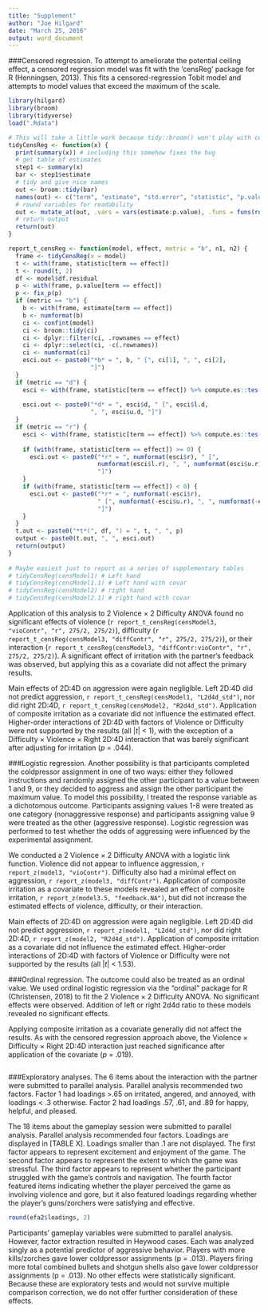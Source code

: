 ```yaml
---
title: "Supplement"
author: "Joe Hilgard"
date: "March 25, 2016"
output: word_document
---
```


<!--- This is a chore because broom::tidy doesn't work on censReg objects, so I can't use hilgard::report_t() --->

###Censored regression. 
To attempt to ameliorate the potential ceiling effect, a censored regression model was fit with the ‘censReg’ package for R (Henningsen, 2013). This fits a censored-regression Tobit model and attempts to model values that exceed the maximum of the scale.

```r
library(hilgard)
library(broom)
library(tidyverse)
load(".Rdata")

# This will take a little work because tidy::broom() won't play with censReg
tidyCensReg <- function(x) {
  print(summary(x)) # including this somehow fixes the bug
  # get table of estimates
  step1 <- summary(x)
  bar <- step1$estimate
  # tidy and give nice names
  out <- broom::tidy(bar)
  names(out) <- c("term", "estimate", "std.error", "statistic", "p.value")
  # round variables for readability
  out <- mutate_at(out, .vars = vars(estimate:p.value), .funs = funs(round(., 3)))
  # return output
  return(out)
}

report_t_censReg <- function(model, effect, metric = "b", n1, n2) {
  frame <- tidyCensReg(x = model)
  t <- with(frame, statistic[term == effect])
  t <- round(t, 2)
  df <- model$df.residual
  p <- with(frame, p.value[term == effect])
  p <- fix_p(p)
  if (metric == "b") {
    b <- with(frame, estimate[term == effect])
    b <- numformat(b)
    ci <- confint(model)
    ci <- broom::tidy(ci)
    ci <- dplyr::filter(ci, .rownames == effect)
    ci <- dplyr::select(ci, -c(.rownames))
    ci <- numformat(ci)
    esci.out <- paste0("*b* = ", b, " [", ci[1], ", ", ci[2], 
                       "]")
  }
  if (metric == "d") {
    esci <- with(frame, statistic[term == effect]) %>% compute.es::tes(n1, 
                                                                       n2, verbose = F)
    esci.out <- paste0("*d* = ", esci$d, " [", esci$l.d, 
                       ", ", esci$u.d, "]")
  }
  if (metric == "r") {
    esci <- with(frame, statistic[term == effect]) %>% compute.es::tes(n1, 
                                                                       n2, verbose = F)
    if (with(frame, statistic[term == effect]) >= 0) {
      esci.out <- paste0("*r* = ", numformat(esci$r), " [", 
                         numformat(esci$l.r), ", ", numformat(esci$u.r), 
                         "]")
    }
    if (with(frame, statistic[term == effect]) < 0) {
      esci.out <- paste0("*r* = ", numformat(-esci$r), 
                         " [", numformat(-esci$u.r), ", ", numformat(-esci$l.r), 
                         "]")
    }
  }
  t.out <- paste0("*t*(", df, ") = ", t, ", ", p)
  output <- paste0(t.out, ", ", esci.out)
  return(output)
}
  
# Maybe easiest just to report as a series of supplementary tables
# tidyCensReg(censModel1) # Left hand
# tidyCensReg(censModel1.1) # Left hand with covar
# tidyCensReg(censModel2) # right hand
# tidyCensReg(censModel2.1) # right hand with covar
```

Application of this analysis to 2 Violence × 2 Difficulty ANOVA found no significant effects of violence (`r report_t_censReg(censModel3, "vioContr", "r", 275/2, 275/2)`), difficulty (`r report_t_censReg(censModel3, "diffContr", "r", 275/2, 275/2)`), or their interaction (`r report_t_censReg(censModel3, "diffContr:vioContr", "r", 275/2, 275/2)`). A significant effect of irritation with the partner's feedback was observed, but applying this as a covariate did not affect the primary results.

Main effects of 2D:4D on aggression were again negligible. Left 2D:4D did not predict aggression, `r report_t_censReg(censModel1, "L2d4d_std")`, nor did right 2D:4D, `r report_t_censReg(censModel2, "R2d4d_std")`. Application of composite irritation as a covariate did not influence the estimated effect. Higher-order interactions of 2D:4D with factors of Violence or Difficulty were not supported by the results (all |*t*| < 1), with the exception of a Difficulty × Violence × Right 2D:4D interaction that was barely significant after adjusting for irritation (*p* = .044).


<!-- Is something wrong with my report_z function -->
###Logistic regression. 
Another possibility is that participants completed the coldpressor assignment in one of two ways: either they followed instructions and randomly assigned the other participant to a value between 1 and 9, or they decided to aggress and assign the other participant the maximum value. To model this possibility, I treated the response variable as a dichotomous outcome. Participants assigning values 1-8 were treated as one category (nonaggressive response) and participants assigning value 9 were treated as the other (aggressive response). Logistic regression was performed to test whether the odds of aggressing were influenced by the experimental assignment.

We conducted a 2 Violence × 2 Difficulty ANOVA with a logistic link function. Violence did not appear to influence aggression, `r report_z(model3, "vioContr")`. Difficulty also had a minimal effect on aggression, `r report_z(model3, "diffContr")`.	Application of composite irritation as a covariate to these models revealed an effect of composite irritation, `r report_z(model3.5, "feedback.NA")`, but did not increase the estimated effects of violence, difficulty, or their interaction.

Main effects of 2D:4D on aggression were again negligible. Left 2D:4D did not predict aggression, `r report_z(model1, "L2d4d_std")`, nor did right 2D:4D, `r report_z(model2, "R2d4d_std")`. Application of composite irritation as a covariate did not influence the estimated effect. Higher-order interactions of 2D:4D with factors of Violence or Difficulty were not supported by the results (all |*t*| < 1.53).

###Ordinal regression.
<!--- May benefit from more detail, or just some tables --->
The outcome could also be treated as an ordinal value. We used ordinal logistic regression via the "ordinal" package for R (Christensen, 2018) to fit the 2 Violence × 2 Difficulty ANOVA. No significant effects were observed. Addition of left or right 2d4d ratio to these models revealed no significant effects.

Applying composite irritation as a covariate generally did not affect the results. As with the censored regression approach above, the Violence × Difficulty × Right 2D:4D interaction just reached significance after application of the covariate (*p* = .019).

```r

```


###Exploratory analyses.
The 6 items about the interaction with the partner were submitted to parallel analysis. Parallel analysis recommended two factors. Factor 1 had loadings >.65 on irritated, angered, and annoyed, with loadings < .3 otherwise. Factor 2 had loadings .57, .61, and .89 for happy, helpful, and pleased.

The 18 items about the gameplay session were submitted to parallel analysis. Parallel analysis recommended four factors. Loadings are displayed in [TABLE X]. Loadings smaller than .1 are not displayed.  The first factor appears to represent excitement and enjoyment of the game. The second factor appears to represent the extent to which the game was stressful. The third factor appears to represent whether the participant struggled with the game's controls and navigation. The fourth factor featured items indicating whether the player perceived the game as involving violence and gore, but it also featured loadings regarding whether the player's guns/zorchers were satisfying and effective.

```r
round(efa2$loadings, 2)
```

Participants' gameplay variables were submitted to parallel analysis. However, factor extraction resulted in Heywood cases. Each was analyzed singly as a potential predictor of aggressive behavior. Players with more kills/zorches gave lower coldpressor assignments (p = .013). Players firing more total combined bullets and shotgun shells also gave lower coldpressor assignments (p = .013). No other effects were statistically significant. Because these are exploratory tests and would not survive multiple comparison correction, we do not offer further consideration of these effects.
